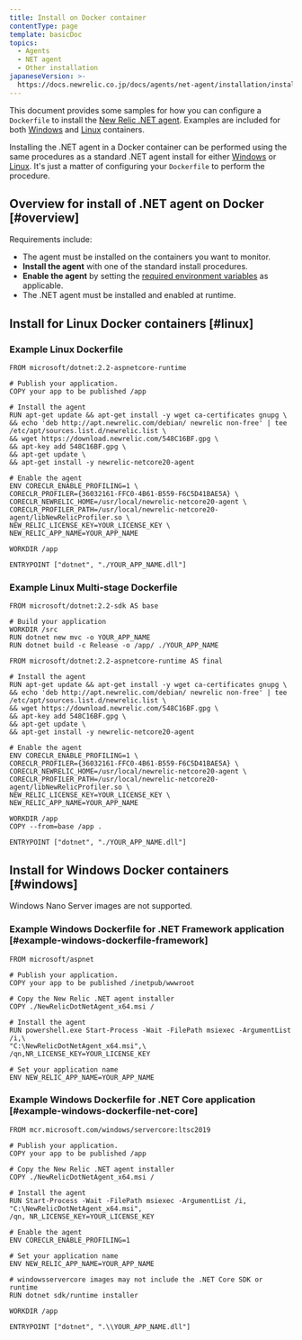 ```yaml
---
title: Install on Docker container
contentType: page
template: basicDoc
topics:
  - Agents
  - NET agent
  - Other installation
japaneseVersion: >-
  https://docs.newrelic.co.jp/docs/agents/net-agent/installation/install-docker-container
---
```


This document provides some samples for how you can configure a `Dockerfile` to install the [New Relic .NET agent](/docs/dotnet/new-relic-for-net). Examples are included for both [Windows](#windows) and [Linux](#linux) containers.

Installing the .NET agent in a Docker container can be performed using the same procedures as a standard .NET agent install for either [Windows](/docs/agents/net-agent/installation/install-net-agent-windows) or [Linux](/docs/agents/net-agent/installation/install-net-agent-linux). It's just a matter of configuring your `Dockerfile` to perform the procedure.

## Overview for install of .NET agent on Docker [#overview]

Requirements include:

* The agent must be installed on the containers you want to monitor.
* **Install the agent** with one of the standard install procedures.
* **Enable the agent** by setting the [required environment variables](/docs/agents/net-agent/configuration/net-agent-configuration#environment-variables) as applicable.
* The .NET agent must be installed and enabled at runtime.

## Install for Linux Docker containers [#linux]

### Example Linux Dockerfile

```
FROM microsoft/dotnet:2.2-aspnetcore-runtime

# Publish your application.
COPY your app to be published /app

# Install the agent
RUN apt-get update && apt-get install -y wget ca-certificates gnupg \
&& echo 'deb http://apt.newrelic.com/debian/ newrelic non-free' | tee /etc/apt/sources.list.d/newrelic.list \
&& wget https://download.newrelic.com/548C16BF.gpg \
&& apt-key add 548C16BF.gpg \
&& apt-get update \
&& apt-get install -y newrelic-netcore20-agent

# Enable the agent
ENV CORECLR_ENABLE_PROFILING=1 \
CORECLR_PROFILER={36032161-FFC0-4B61-B559-F6C5D41BAE5A} \
CORECLR_NEWRELIC_HOME=/usr/local/newrelic-netcore20-agent \
CORECLR_PROFILER_PATH=/usr/local/newrelic-netcore20-agent/libNewRelicProfiler.so \
NEW_RELIC_LICENSE_KEY=YOUR_LICENSE_KEY \
NEW_RELIC_APP_NAME=YOUR_APP_NAME

WORKDIR /app

ENTRYPOINT ["dotnet", "./YOUR_APP_NAME.dll"]
```

### Example Linux Multi-stage Dockerfile

```
FROM microsoft/dotnet:2.2-sdk AS base

# Build your application
WORKDIR /src
RUN dotnet new mvc -o YOUR_APP_NAME
RUN dotnet build -c Release -o /app/ ./YOUR_APP_NAME

FROM microsoft/dotnet:2.2-aspnetcore-runtime AS final

# Install the agent
RUN apt-get update && apt-get install -y wget ca-certificates gnupg \
&& echo 'deb http://apt.newrelic.com/debian/ newrelic non-free' | tee /etc/apt/sources.list.d/newrelic.list \
&& wget https://download.newrelic.com/548C16BF.gpg \
&& apt-key add 548C16BF.gpg \
&& apt-get update \
&& apt-get install -y newrelic-netcore20-agent

# Enable the agent
ENV CORECLR_ENABLE_PROFILING=1 \
CORECLR_PROFILER={36032161-FFC0-4B61-B559-F6C5D41BAE5A} \
CORECLR_NEWRELIC_HOME=/usr/local/newrelic-netcore20-agent \
CORECLR_PROFILER_PATH=/usr/local/newrelic-netcore20-agent/libNewRelicProfiler.so \
NEW_RELIC_LICENSE_KEY=YOUR_LICENSE_KEY \
NEW_RELIC_APP_NAME=YOUR_APP_NAME

WORKDIR /app
COPY --from=base /app .

ENTRYPOINT ["dotnet", "./YOUR_APP_NAME.dll"]
```

## Install for Windows Docker containers [#windows]

<Callout variant="important">
  Windows Nano Server images are not supported.
</Callout>

### Example Windows Dockerfile for .NET Framework application [#example-windows-dockerfile-framework]

```
FROM microsoft/aspnet

# Publish your application.
COPY your app to be published /inetpub/wwwroot

# Copy the New Relic .NET agent installer
COPY ./NewRelicDotNetAgent_x64.msi /

# Install the agent
RUN powershell.exe Start-Process -Wait -FilePath msiexec -ArgumentList /i,\ 
"C:\NewRelicDotNetAgent_x64.msi",\
/qn,NR_LICENSE_KEY=YOUR_LICENSE_KEY

# Set your application name
ENV NEW_RELIC_APP_NAME=YOUR_APP_NAME
```

### Example Windows Dockerfile for .NET Core application [#example-windows-dockerfile-net-core]

```
FROM mcr.microsoft.com/windows/servercore:ltsc2019

# Publish your application.
COPY your app to be published /app

# Copy the New Relic .NET agent installer
COPY ./NewRelicDotNetAgent_x64.msi /

# Install the agent
RUN Start-Process -Wait -FilePath msiexec -ArgumentList /i,
"C:\NewRelicDotNetAgent_x64.msi",
/qn, NR_LICENSE_KEY=YOUR_LICENSE_KEY

# Enable the agent
ENV CORECLR_ENABLE_PROFILING=1

# Set your application name
ENV NEW_RELIC_APP_NAME=YOUR_APP_NAME

# windowsservercore images may not include the .NET Core SDK or runtime
RUN dotnet sdk/runtime installer

WORKDIR /app

ENTRYPOINT ["dotnet", ".\\YOUR_APP_NAME.dll"]
```
